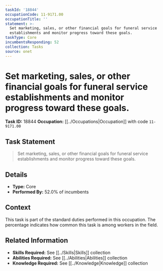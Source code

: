 ```yaml
---
taskId: '18844'
occupationCode: 11-9171.00
occupationTitle: ''
statement: >-
  Set marketing, sales, or other financial goals for funeral service
  establishments and monitor progress toward these goals.
taskType: Core
incumbentsResponding: 52
collection: Tasks
source: onet
---
```

# Set marketing, sales, or other financial goals for funeral service establishments and monitor progress toward these goals.

**Task ID:** 18844
**Occupation:** [[../Occupations|Occupation]] with code `11-9171.00`

## Task Statement

> Set marketing, sales, or other financial goals for funeral service establishments and monitor progress toward these goals.

## Details

- **Type:** Core
- **Performed By:** 52.0% of incumbents

## Context

This task is part of the standard duties performed in this occupation. The percentage indicates how common this task is among workers in the field.

## Related Information

- **Skills Required:** See [[../Skills|Skills]] collection
- **Abilities Required:** See [[../Abilities|Abilities]] collection
- **Knowledge Required:** See [[../Knowledge|Knowledge]] collection
